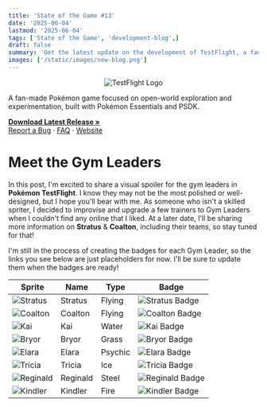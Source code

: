 ```yaml
---
title: 'State of the Game #13'
date: '2025-06-04'
lastmod: '2025-06-04'
tags: ['State of the Game', 'development-blog',]
draft: false
summary: 'Get the latest update on the development of TestFlight, a fan-made Pokémon game. Read about the progress made on the Gym Leader Map, Gym Leaders 1 & 2, Title Screen, and Fakémon Starters.'
images: ['/static/images/new-blog.png']
---
```


<div className="text-center" align="center">
  <img src="https://i.imgur.com/X1N3ADz.png" alt="TestFlight Logo" />
</div>

<div className="text-center">
  <p>
    A fan-made Pokémon game focused on open-world exploration and experimentation, built with Pokémon Essentials and PSDK.
  </p>
  <p>
    <a href="https://github.com/EmeraldVoid/Pokemon-TestFlight/releases"><strong>Download Latest Release »</strong></a>
    <br />
    <a href="https://github.com/EmeraldVoid/Pokemon-TestFlight/issues">Report a Bug</a>
    ·
    <a href="https://github.com/EmeraldVoid/Pokemon-TestFlight?tab=readme-ov-file#faq">FAQ</a>
    ·
    <a href="https://emeraldvoid.github.io/Pokemon-TestFlight/index.html">Website</a>
  </p>
</div>

# Meet the Gym Leaders

In this post, I'm excited to share a visual spoiler for the gym leaders in **Pokémon TestFlight**. I know they may not be the most polished or well-designed, but I hope you'll bear with me. As someone who isn't a skilled spriter, I decided to improvise and upgrade a few trainers to Gym Leaders when I couldn't find any online that I liked. At a later date, I'll be sharing more information on **Stratus** & **Coalton**, including their teams, so stay tuned for that!

I'm still in the process of creating the badges for each Gym Leader, so the links you see below are just placeholders for now. I'll be sure to update them when the badges are ready!

<table style={{borderCollapse: 'collapse'}}>
  <thead>
    <tr style={{backgroundColor: '#222222', color: 'white', fontWeight: 'bold'}}>
      <th>Sprite</th>
      <th>Name</th>
      <th>Type</th>
      <th>Badge</th>
    </tr>
  </thead>
  <tbody>
    <tr style={{backgroundColor: '#add2f5'}}>
      <td><img src="/static/images/stratus.png" alt="Stratus" /></td>
      <td>Stratus</td>
      <td>Flying</td>
      <td><img src="/static/images/badges/stratus_badge.png" alt="Stratus Badge" /></td>
    </tr>
    <tr style={{backgroundColor: '#cbc7ad'}}>
      <td><img src="/static/images/coalton.png" alt="Coalton" /></td>
      <td>Coalton</td>
      <td>Flying</td>
      <td><img src="/static/images/badges/coalton_badge.png" alt="Coalton Badge" /></td>
    </tr>
    <tr style={{backgroundColor: '#74acf5'}}>
      <td><img src="/static/images/kai.png" alt="Kai" /></td>
      <td>Kai</td>
      <td>Water</td>
      <td><img src="/static/images/badges/kai_badge.png" alt="Kai Badge" /></td>
    </tr>
    <tr style={{backgroundColor: '#82c274'}}>
      <td><img src="/static/images/bryor.png" alt="Bryor" /></td>
      <td>Bryor</td>
      <td>Grass</td>
      <td><img src="/static/images/badges/bryor_badge.png" alt="Bryor Badge" /></td>
    </tr>
    <tr style={{backgroundColor: '#f584a8'}}>
      <td><img src="/static/images/elara.png" alt="Elara" /></td>
      <td>Elara</td>
      <td>Psychic</td>
      <td><img src="/static/images/badges/elara_badge.png" alt="Elara Badge" /></td>
    </tr>
    <tr style={{backgroundColor: '#ef7374'}}>
      <td><img src="/static/images/tricia.png" alt="Tricia" /></td>
      <td>Tricia</td>
      <td>Ice</td>
      <td><img src="/static/images/badges/tricia_badge.png" alt="Tricia Badge" /></td>
    </tr>
    <tr style={{backgroundColor: '#81dff7'}}>
      <td><img src="/static/images/reginald.png" alt="Reginald" /></td>
      <td>Reginald</td>
      <td>Steel</td>
      <td><img src="/static/images/badges/reginald_badge.png" alt="Reginald Badge" /></td>
    </tr>
    <tr style={{backgroundColor: '#98c2d1'}}>
      <td><img src="/static/images/kindler.png" alt="Kindler" /></td>
      <td>Kindler</td>
      <td>Fire</td>
      <td><img src="/static/images/badges/kindler_badge.png" alt="Kindler Badge" /></td>
    </tr>
  </tbody>
</table>


